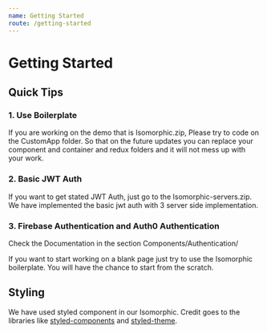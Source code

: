 ```yaml
---
name: Getting Started
route: /getting-started
---
```


# Getting Started

## Quick Tips

### 1. Use Boilerplate
If you are working on the demo that is Isomorphic.zip, Please try to code on the CustomApp folder. So that on the future updates you can replace your component and container and redux folders and it will not mess up with your work.

### 2. Basic JWT Auth
If you want to get stated JWT Auth, just go to the Isomorphic-servers.zip. We have implemented the basic jwt auth with 3 server side implementation.

### 3. Firebase Authentication and Auth0 Authentication
Check the Documentation in the section Components/Authentication/

If you want to start working on a blank page just try to use the Isomorphic boilerplate. You will have the chance to start from the scratch.


## Styling

We have used styled component in our Isomorphic. Credit goes to the libraries like [styled-components](https://github.com/styled-components/styled-components) and [styled-theme](https://github.com/diegohaz/styled-theme).